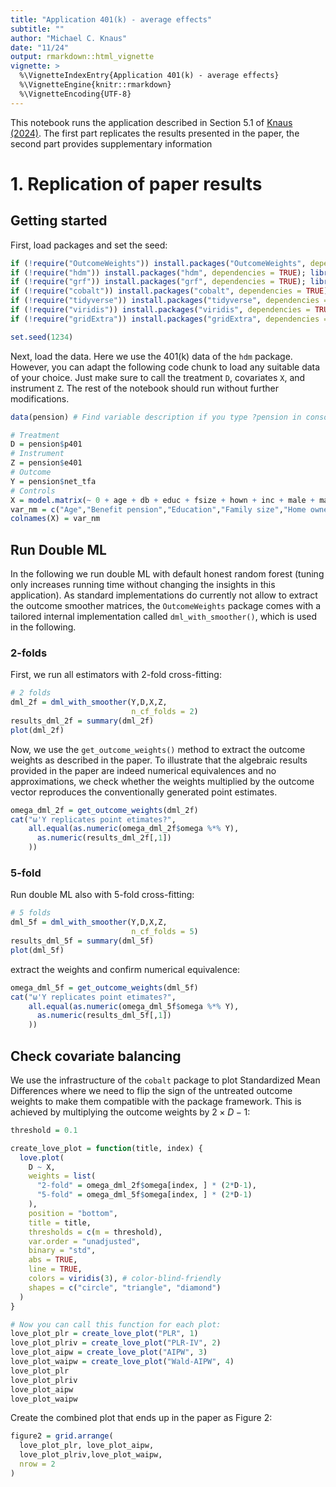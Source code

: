 ```yaml
---
title: "Application 401(k) - average effects"
subtitle: ""
author: "Michael C. Knaus"
date: "11/24"
output: rmarkdown::html_vignette
vignette: >
  %\VignetteIndexEntry{Application 401(k) - average effects}
  %\VignetteEngine{knitr::rmarkdown}
  %\VignetteEncoding{UTF-8}
---
```



This notebook runs the application described in Section 5.1 of [Knaus (2024)](https://arxiv.org/abs/2411.11559). The first part replicates the results presented in the paper, the second part provides supplementary information

# 1. Replication of paper results

## Getting started

First, load packages and set the seed:

```r
if (!require("OutcomeWeights")) install.packages("OutcomeWeights", dependencies = TRUE); library(OutcomeWeights)
if (!require("hdm")) install.packages("hdm", dependencies = TRUE); library(hdm)
if (!require("grf")) install.packages("grf", dependencies = TRUE); library(grf)
if (!require("cobalt")) install.packages("cobalt", dependencies = TRUE); library(cobalt)
if (!require("tidyverse")) install.packages("tidyverse", dependencies = TRUE); library(tidyverse)
if (!require("viridis")) install.packages("viridis", dependencies = TRUE); library(viridis)
if (!require("gridExtra")) install.packages("gridExtra", dependencies = TRUE); library(gridExtra)

set.seed(1234)
```

Next, load the data. Here we use the 401(k) data of the `hdm` package. However, you can adapt the following code chunk to load any suitable data of your choice. Just make sure to call the treatment `D`, covariates `X`, and instrument `Z`. The rest of the notebook should run without further modifications.

```r
data(pension) # Find variable description if you type ?pension in console

# Treatment
D = pension$p401
# Instrument
Z = pension$e401
# Outcome
Y = pension$net_tfa
# Controls
X = model.matrix(~ 0 + age + db + educ + fsize + hown + inc + male + marr + pira + twoearn, data = pension)
var_nm = c("Age","Benefit pension","Education","Family size","Home owner","Income","Male","Married","IRA","Two earners")
colnames(X) = var_nm
```


## Run Double ML

In the following we run double ML with default honest random forest (tuning only increases running time without changing the insights in this application). As standard implementations do currently not allow to extract the outcome smoother matrices, the `OutcomeWeights` package comes with a tailored internal implementation called `dml_with_smoother()`, which is used in the following.


### 2-folds

First, we run all estimators with 2-fold cross-fitting:

```r
# 2 folds
dml_2f = dml_with_smoother(Y,D,X,Z,
                           n_cf_folds = 2)
results_dml_2f = summary(dml_2f)
plot(dml_2f)
```

Now, we use the `get_outcome_weights()` method to extract the outcome weights as described in the paper. To illustrate that the algebraic results provided in the paper are indeed numerical equivalences and no approximations, we check whether the weights multiplied by the outcome vector reproduces the conventionally generated point estimates.

```r
omega_dml_2f = get_outcome_weights(dml_2f)
cat("ω'Y replicates point etimates?", 
    all.equal(as.numeric(omega_dml_2f$omega %*% Y),
      as.numeric(results_dml_2f[,1])
    ))
```


### 5-fold

Run double ML also with 5-fold cross-fitting:

```r
# 5 folds
dml_5f = dml_with_smoother(Y,D,X,Z,
                           n_cf_folds = 5)
results_dml_5f = summary(dml_5f)
plot(dml_5f)
```

extract the weights and confirm numerical equivalence:

```r
omega_dml_5f = get_outcome_weights(dml_5f)
cat("ω'Y replicates point etimates?", 
    all.equal(as.numeric(omega_dml_5f$omega %*% Y),
      as.numeric(results_dml_5f[,1])
    ))
```


## Check covariate balancing

We use the infrastructure of the `cobalt` package to plot Standardized Mean Differences where we need to flip the sign of the untreated outcome weights to make them compatible with the package framework. This is achieved by multiplying the outcome weights by $2 \times D-1$:

```r
threshold = 0.1

create_love_plot = function(title, index) {
  love.plot(
    D ~ X,
    weights = list(
      "2-fold" = omega_dml_2f$omega[index, ] * (2*D-1),
      "5-fold" = omega_dml_5f$omega[index, ] * (2*D-1)
    ),
    position = "bottom",
    title = title,
    thresholds = c(m = threshold),
    var.order = "unadjusted",
    binary = "std",
    abs = TRUE,
    line = TRUE,
    colors = viridis(3), # color-blind-friendly
    shapes = c("circle", "triangle", "diamond")
  )
}

# Now you can call this function for each plot:
love_plot_plr = create_love_plot("PLR", 1)
love_plot_plriv = create_love_plot("PLR-IV", 2)
love_plot_aipw = create_love_plot("AIPW", 3)
love_plot_waipw = create_love_plot("Wald-AIPW", 4)
love_plot_plr
love_plot_plriv
love_plot_aipw
love_plot_waipw
```


Create the combined plot that ends up in the paper as Figure 2:

```r
figure2 = grid.arrange(
  love_plot_plr, love_plot_aipw,
  love_plot_plriv,love_plot_waipw,
  nrow = 2
)
```
